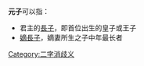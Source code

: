 '''元子'''可以指：
* 君主的[[長子|長子]]，即首位出生的皇子或王子
* [[嫡長子|嫡長子]]，嫡妻所生之子中年最长者

{{disambig}}

[[Category:二字消歧义|Category:二字消歧义]]